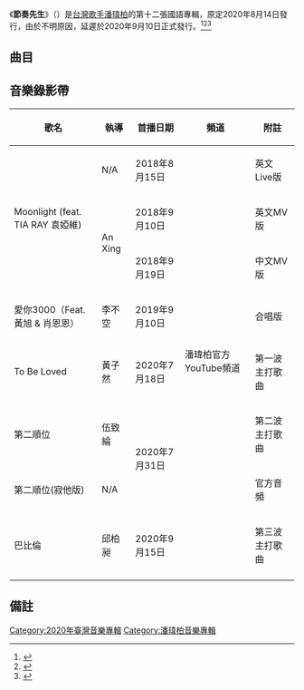 {{Infobox album
|  Name= Mr. R&Beats節奏先生
|  Type        = [[專輯|專輯]]
|  Artist      = [[潘瑋柏|潘瑋柏]]
|  Cover       = 《Mr. R&Beats節奏先生》.jpg
| caption     = ''節奏先生''封面 
|  Released    = 2020年9月10日
|  Recorded    = 
|  Genre       = [[國語流行音樂|國語流行音樂]]
|  Length      =
|  Label       = [[華納音樂_(台灣)|華納音樂]]
|  Producer    = [[紀佳松|紀佳松]], 潘瑋柏
|  Last album  = [[異類|異類]]<br />（2017年）
|  This album  = '''節奏先生'''<br />（2020年）
|  Next album  = 
}}
《'''節奏先生'''》（{{lang-en|'''Mr. R&Beats'''}}）是[[台灣|台灣]][[歌手|歌手]][[潘瑋柏|潘瑋柏]]的第十二張國語專輯，原定2020年8月14日發行，由於不明原因，延遲於2020年9月10日正式發行。<ref>{{cite web |title=潘瑋柏 2020 年全新專輯《Mr. R&Beats節奏先生》將在8/14正式發行 |url=https://www.warnermusic.com.tw/blog/posts/%E6%BD%98%E7%91%8B%E6%9F%8F-2020-%E6%96%B0%E5%B0%88%E8%BC%AF-mr-beats-%E7%AF%80%E5%A5%8F%E5%85%88%E7%94%9F |website=Warner Music |accessdate=2020-07-13 |language=zh-hant |archive-date=2020-07-13 |archive-url=https://web.archive.org/web/20200713165946/https://www.warnermusic.com.tw/blog/posts/%E6%BD%98%E7%91%8B%E6%9F%8F-2020-%E6%96%B0%E5%B0%88%E8%BC%AF-mr-beats-%E7%AF%80%E5%A5%8F%E5%85%88%E7%94%9F |dead-url=no }}</ref><ref>{{cite web |title=hito 大台柱潘瑋柏新歌〈To be Loved〉造型首露「小腿」 19年不露腿原因竟是安以軒的一句話 |url=https://times.hinet.net/news/22961566 |website=HiNet生活誌 |accessdate=2020-07-13 |date=2020-07-06 |archive-date=2020-07-15 |archive-url=https://web.archive.org/web/20200715090354/https://times.hinet.net/news/22961566 |dead-url=no }}</ref><ref>{{cite web |title=潘瑋柏新歌7/29全球首播 第二波主打<第二順位> |url=http://www.hitoradio.com/newweb/1682hitpoint |website=Hitoradio‧Hit Fm |accessdate=2020-07-27 |language=zh-hant |archive-date=2020-08-14 |archive-url=https://web.archive.org/web/20200814052516/http://www.hitoradio.com/newweb/1682hitpoint |dead-url=no }}</ref>

==曲目==
{{Tracklist
| total_length = 
| music_credits = yes
| lyrics_credits = yes
| arranger_credits = yes
| longnote_column = yes

| title1 =  Mr.R&Beats
| note1 = 
| longnote1 = 
| music1 = 潘瑋柏 , Hyuk Shin , Blair Taylor
| lyrics1 = 潘瑋柏 , Hyuk Shin , Blair Taylor
| arranger1 = 
| length1 = 3:37

| title2 =  巴比倫
| note2 = Babylon
| longnote2 = 第三主打
| music2 = 潘瑋柏 , Chaz Jackson , Dashawn"Happie" White
| lyrics2 = 潘瑋柏 , Chaz Jackson , Dashawn"Happie" White
| arranger2 = 
| length2 = 3:42

| title3 =  第二順位
| note3 = Second Option
| longnote3 = 第二主打
| music3 = 潘瑋柏 , Hyuk Shin , Mrey , Joseph Tilley
| lyrics3 = 潘瑋柏 , Hyuk Shin , Mrey , Joseph Tilley
| arranger3 = 
| length3 = 4:00

| title4 =  To Be Loved
| note4 = 
| longnote4 = 第一主打
| music4 = 潘瑋柏，August Rigo Klein, Daniel Stephen Campfield，Matt Wayne, Trevor David Brown
| lyrics4 =潘瑋柏，August Rigo Klein, Daniel Stephen Campfield，Matt Wayne, Trevor David Brown
| arranger4 = 
| length4 = 3:28

| title5 =  愛你3000（Solo Version）
| note5 = Love You 3000(Solo Version)
| longnote5 = 
| music5 = 潘瑋柏, 黃旭boom, 肖恩恩 Sean T
| lyrics5 = 潘瑋柏, 黃旭boom, 肖恩恩 Sean T
| arranger5 = 
| length5 = 4:15

| title6 =  Don't Kill My Vibe(Feat. {{link-en|Sibel Redzep}})
| note6 = 
| longnote6 = 
| music6 = 潘瑋柏, Chaz Jackson, Dashawn Quincy White, Sibel Redzep
| lyrics6 = 潘瑋柏, Chaz Jackson, Dashawn Quincy White, Sibel Redzep
| arranger6 = 
| length6 = 2:56

| title7 =  Kisses
| note7 = 
| longnote7 = 
| music7 = 潘瑋柏, Chaz Jackson, Dashawn Quincy White, Sibel Redzep, Michael Jimines
| lyrics7 = 潘瑋柏, Chaz Jackson, Dashawn Quincy White, Sibel Redzep, Michael Jimines
| arranger7 = 
| length7 = 3:01

| title8 =  飛
| note8 = Faded
| longnote8 = 
| music8 = 潘瑋柏, August Rigo, William Zaire Simmons, Trevor David Brown
| lyrics8 = 潘瑋柏, August Rigo, William Zaire Simmons, Trevor David Brown
| arranger8 = 
| length8 = 2:48

| title9 =  天生尤物
| note9 = Holy Grail
| longnote9 = 
| music9 = 潘瑋柏
| lyrics9 = 潘瑋柏, 崔惟楷Luke "B.T."Tsui 
| arranger9 = 
| length9 = 3:22

| title10 =  有愛又恨
| note10 = Love You Hate You
| longnote10 = 
| music10 = 潘瑋柏, 紀佳松 Jeremy G (FutureSound) 
| lyrics10 = 潘瑋柏, 紀佳松 Jeremy G (FutureSound) 
| arranger10 = 
| length10 = 3:41

| title11 =  Moonlight (feat. [[袁婭維|袁婭維]])(英文版)
| note11 = Moonlight (feat. TIA RAY )(English Version)
| longnote11 = 特別收錄
| music11 = 潘瑋柏/Sibel Redzep/Dashawn White/Chaz Jackson
| lyrics11 =潘瑋柏/Sibel Redzep/Dashawn White/Chaz Jackson
| arranger11 = 
| length11 = 3:12

| title12 =  愛你3000（Feat.黃旭 & 肖恩恩）
| note12 = Love You 3000(Feat.Boom & Sean T)
| longnote12 = 特別收錄
| music12 = 潘瑋柏, 黃旭boom, 肖恩恩 Sean T
| lyrics12 = 潘瑋柏, 黃旭boom, 肖恩恩 Sean T
| arranger12 = 
| length12 = 4:16


| title13 =  第二順位(寂他版)
| note13 = Second Option(Acoustic Version)
| longnote13 = 
| music13 =  潘瑋柏 , Hyuk Shin , Mrey , Joseph Tilley
| lyrics13 = 潘瑋柏 , Hyuk Shin , Mrey , Joseph Tilley
| arranger13 = 
| length13 = 4:00

| title14 =  Moonlight (feat. [[袁婭維|袁婭維]])(中文版)
| note14 = Moonlight (feat. TIA RAY )(Chinese Version)
| longnote14 = 特別收錄
| music14 = 潘瑋柏 , Dashawn Quincy White , Chaz Jackson , Sibel Redzep 
| lyrics14 =潘瑋柏 , Dashawn Quincy White , Chaz Jackson , Sibel Redzep 
| arranger14 = 
| length14 = 3:13

}}

==音樂錄影帶==
{| class="wikitable"
! 歌名 !! 執導 !! 首播日期 !! 頻道 !! 附註
|-
|rowspan="3"|Moonlight (feat. TIA RAY 袁婭維)
|N/A
|2018年8月15日
|rowspan="8"|潘瑋柏官方YouTube頻道
|英文Live版
|-
|rowspan="2"|An Xing
|2018年9月10日
| 英文MV版
|-
|2018年9月19日
| 中文MV版
|-
| 愛你3000（Feat.黃旭 & 肖恩恩）
|李不空
|2019年9月10日
|合唱版
|-
|To Be Loved
|黃子然
|2020年7月18日
|第一波主打歌曲
|-
|第二順位
|伍致綸
|rowspan="2"|2020年7月31日
|第二波主打歌曲
|-
|第二順位(寂他版)
|N/A
|官方音頻
|-
| 巴比倫
|邱柏昶
|2020年9月15日
|第三波主打歌曲
|-
|}

== 備註 ==
{{reflist}}

{{潘瑋柏}}

[[Category:2020年臺灣音樂專輯|Category:2020年臺灣音樂專輯]]
[[Category:潘瑋柏音樂專輯|Category:潘瑋柏音樂專輯]]